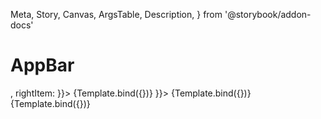  Meta,
  Story,
  Canvas,
  ArgsTable,
  Description,
} from '@storybook/addon-docs'


<Meta title="Components/AppBar" argTypes={{}} />

# AppBar

<Description of={AppBar} />


<Canvas isColumn>
  <Story name="AppBar with left and right icons" args={{
    title: "Appbar header",
    leftItem: <Icons.Property />,
    rightItem: <Icons.Property />
  }}>
    {Template.bind({})}
  </Story>
  <Story name="AppBar with title and left icon" args={{
    title: "Appbar header",
    leftItem: <Icons.Property />
  }}>
    {Template.bind({})}
  </Story>
  <Story
    name="AppBar with title only"
    args={{
      title: 'Header title',
    }}
  >
    {Template.bind({})}
  </Story>
</Canvas>

<ArgsTable of={AppBar} />
